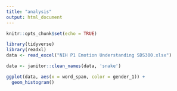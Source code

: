 ```yaml
---
title: "analysis"
output: html_document
---
```


```r
knitr::opts_chunk$set(echo = TRUE)
```

```r
library(tidyverse)
library(readxl)
data <- read_excel("NIH P1 Emotion Understanding SDS300.xlsx")

data <- janitor::clean_names(data, 'snake')
```

```r
ggplot(data, aes(x = word_span, color = gender_1)) +
  geom_histogram()
```

